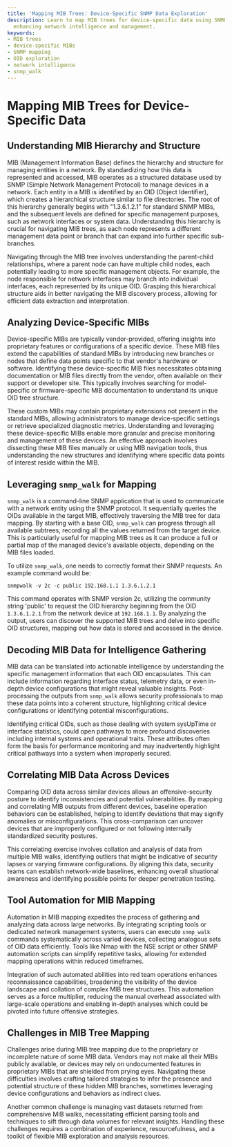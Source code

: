 ```yaml
---
title: 'Mapping MIB Trees: Device-Specific SNMP Data Exploration'
description: Learn to map MIB trees for device-specific data using SNMP techniques,
  enhancing network intelligence and management.
keywords:
- MIB trees
- device-specific MIBs
- SNMP mapping
- OID exploration
- network intelligence
- snmp_walk
---
```


# Mapping MIB Trees for Device-Specific Data

## Understanding MIB Hierarchy and Structure

MIB (Management Information Base) defines the hierarchy and structure for managing entities in a network. By standardizing how this data is represented and accessed, MIB operates as a structured database used by SNMP (Simple Network Management Protocol) to manage devices in a network. Each entity in a MIB is identified by an OID (Object Identifier), which creates a hierarchical structure similar to file directories. The root of this hierarchy generally begins with "1.3.6.1.2.1" for standard SNMP MIBs, and the subsequent levels are defined for specific management purposes, such as network interfaces or system data. Understanding this hierarchy is crucial for navigating MIB trees, as each node represents a different management data point or branch that can expand into further specific sub-branches.

Navigating through the MIB tree involves understanding the parent-child relationships, where a parent node can have multiple child nodes, each potentially leading to more specific management objects. For example, the node responsible for network interfaces may branch into individual interfaces, each represented by its unique OID. Grasping this hierarchical structure aids in better navigating the MIB discovery process, allowing for efficient data extraction and interpretation.

## Analyzing Device-Specific MIBs

Device-specific MIBs are typically vendor-provided, offering insights into proprietary features or configurations of a specific device. These MIB files extend the capabilities of standard MIBs by introducing new branches or nodes that define data points specific to that vendor's hardware or software. Identifying these device-specific MIB files necessitates obtaining documentation or MIB files directly from the vendor, often available on their support or developer site. This typically involves searching for model-specific or firmware-specific MIB documentation to understand its unique OID tree structure.

These custom MIBs may contain proprietary extensions not present in the standard MIBs, allowing administrators to manage device-specific settings or retrieve specialized diagnostic metrics. Understanding and leveraging these device-specific MIBs enable more granular and precise monitoring and management of these devices. An effective approach involves dissecting these MIB files manually or using MIB navigation tools, thus understanding the new structures and identifying where specific data points of interest reside within the MIB.

## Leveraging `snmp_walk` for Mapping

`snmp_walk` is a command-line SNMP application that is used to communicate with a network entity using the SNMP protocol. It sequentially queries the OIDs available in the target MIB, effectively traversing the MIB tree for data mapping. By starting with a base OID, `snmp_walk` can progress through all available subtrees, recording all the values returned from the target device. This is particularly useful for mapping MIB trees as it can produce a full or partial map of the managed device's available objects, depending on the MIB files loaded.

To utilize `snmp_walk`, one needs to correctly format their SNMP requests. An example command would be:
```
snmpwalk -v 2c -c public 192.168.1.1 1.3.6.1.2.1
```
This command operates with SNMP version 2c, utilizing the community string 'public' to request the OID hierarchy beginning from the OID `1.3.6.1.2.1` from the network device at `192.168.1.1`. By analyzing the output, users can discover the supported MIB trees and delve into specific OID structures, mapping out how data is stored and accessed in the device.

## Decoding MIB Data for Intelligence Gathering

MIB data can be translated into actionable intelligence by understanding the specific management information that each OID encapsulates. This can include information regarding interface status, telemetry data, or even in-depth device configurations that might reveal valuable insights. Post-processing the outputs from `snmp_walk` allows security professionals to map these data points into a coherent structure, highlighting critical device configurations or identifying potential misconfigurations.

Identifying critical OIDs, such as those dealing with system sysUpTime or interface statistics, could open pathways to more profound discoveries including internal systems and operational traits. These attributes often form the basis for performance monitoring and may inadvertently highlight critical pathways into a system when improperly secured.

## Correlating MIB Data Across Devices

Comparing OID data across similar devices allows an offensive-security posture to identify inconsistencies and potential vulnerabilities. By mapping and correlating MIB outputs from different devices, baseline operation behaviors can be established, helping to identify deviations that may signify anomalies or misconfigurations. This cross-comparison can uncover devices that are improperly configured or not following internally standardized security postures.

This correlating exercise involves collation and analysis of data from multiple MIB walks, identifying outliers that might be indicative of security lapses or varying firmware configurations. By aligning this data, security teams can establish network-wide baselines, enhancing overall situational awareness and identifying possible points for deeper penetration testing.

## Tool Automation for MIB Mapping

Automation in MIB mapping expedites the process of gathering and analyzing data across large networks. By integrating scripting tools or dedicated network management systems, users can execute `snmp_walk` commands systematically across varied devices, collecting analogous sets of OID data efficiently. Tools like Nmap with the NSE script or other SNMP automation scripts can simplify repetitive tasks, allowing for extended mapping operations within reduced timeframes.

Integration of such automated abilities into red team operations enhances reconnaissance capabilities, broadening the visibility of the device landscape and collation of complex MIB tree structures. This automation serves as a force multiplier, reducing the manual overhead associated with large-scale operations and enabling in-depth analyses which could be pivoted into future offensive strategies.

## Challenges in MIB Tree Mapping

Challenges arise during MIB tree mapping due to the proprietary or incomplete nature of some MIB data. Vendors may not make all their MIBs publicly available, or devices may rely on undocumented features in proprietary MIBs that are shielded from prying eyes. Navigating these difficulties involves crafting tailored strategies to infer the presence and potential structure of these hidden MIB branches, sometimes leveraging device configurations and behaviors as indirect clues.

Another common challenge is managing vast datasets returned from comprehensive MIB walks, necessitating efficient parsing tools and techniques to sift through data volumes for relevant insights. Handling these challenges requires a combination of experience, resourcefulness, and a toolkit of flexible MIB exploration and analysis resources.